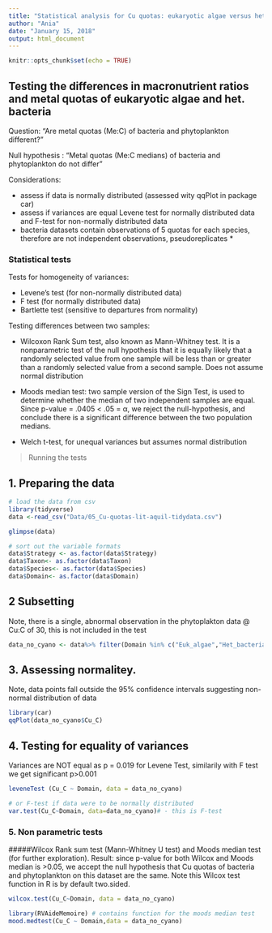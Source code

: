 ```yaml
---
title: "Statistical analysis for Cu quotas: eukaryotic algae versus het. bacteria"
author: "Ania"
date: "January 15, 2018"
output: html_document
---
```


```r
knitr::opts_chunk$set(echo = TRUE)
```

## Testing the differences in macronutrient ratios and metal quotas of eukaryotic algae and het. bacteria

Question: "Are metal quotas (Me:C) of bacteria and phytoplankton different?"

Null hypothesis : "Metal quotas (Me:C medians) of bacteria and phytoplankton do not differ"

Considerations:

* assess if data is normally distributed (assessed wity qqPlot in package car)
* assess if variances are equal Levene test for normally distributed data and F-test for non-normally distributed data
* bacteria datasets contain observations of 5 quotas for each species, therefore are not independent observations, pseudoreplicates *

### Statistical tests

Tests for homogeneity of variances:  

* Levene's test (for non-normally distributed data)
* F test (for normally distributed data)
* Bartlette test (sensitive to departures from normality)

Testing differences between two samples:  

* Wilcoxon Rank Sum test, also known as Mann-Whitney test. It is a nonparametric test of the null hypothesis that it is equally likely that a randomly selected value from one sample will be less than or greater than a randomly selected value from a second sample. Does not assume normal distribution

* Moods median test: two sample version of the Sign Test, is used to determine whether the median of two independent samples are equal. Since p-value = .0405 < .05 = α, we reject the null-hypothesis, and conclude there is a significant difference between the two population medians.

* Welch t-test, for unequal variances but assumes normal distribution

> Running the tests

## 1. Preparing the data

```r

# load the data from csv
library(tidyverse)
data <-read_csv("Data/05_Cu-quotas-lit-aquil-tidydata.csv") 

glimpse(data)

# sort out the variable formats
data$Strategy <- as.factor(data$Strategy)
data$Taxon<- as.factor(data$Taxon)
data$Species<- as.factor(data$Species)
data$Domain<- as.factor(data$Domain)
```


## 2 Subsetting
Note, there is a single, abnormal observation in the phytoplakton data @ Cu:C of 30, this is not included in the test

```r
data_no_cyano <- data%>% filter(Domain %in% c("Euk_algae","Het_bacteria"), Cu_C < 20)

```


## 3. Assessing normalitey. 

Note, data points fall outside the 95% confidence intervals suggesting non-normal distribution of data

```r

library(car)
qqPlot(data_no_cyano$Cu_C)

```

## 4. Testing for equality of variances

Variances are NOT equal as p = 0.019 for Levene Test, similarily with F test we get significant p>0.001

```r

leveneTest (Cu_C ~ Domain, data = data_no_cyano)

# or F-test if data were to be normally distributed
var.test(Cu_C~Domain, data=data_no_cyano)# - this is F-test
```

### 5. Non parametric tests

#####Wilcox Rank sum test (Mann-Whitney U test) and Moods median test (for further exploration). Result: since p-value for both Wilcox and Moods median is >0.05, we accept the null hypothesis that Cu quotas of bacteria and phytoplankton on this dataset are the same. Note this Wilcox test function in R is by default two.sided.

```r

wilcox.test(Cu_C~Domain, data = data_no_cyano)

library(RVAideMemoire) # contains function for the moods median test
mood.medtest(Cu_C ~ Domain,data = data_no_cyano)

```



